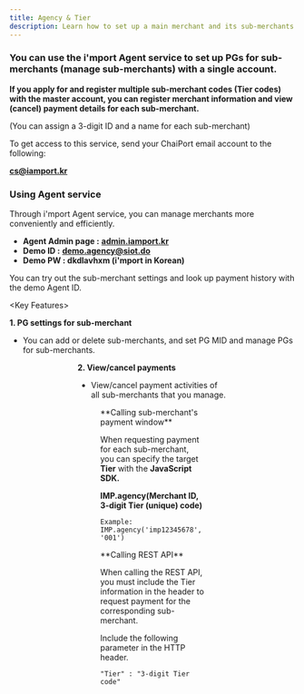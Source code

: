 ```yaml
---
title: Agency & Tier
description: Learn how to set up a main merchant and its sub-merchants.
---
```




### You can use the i'mport Agent service to set up PGs for sub-merchants (manage sub-merchants) with a single account.

**If you apply for and register multiple sub-merchant codes (Tier codes) with the master account, you can register merchant information and view (cancel) payment details for each sub-merchant.**

(You can assign a 3-digit ID and a name for each sub-merchant)

<Hint style="info">
To get access to this service, send your ChaiPort email account to the following:

[**cs@iamport.kr**](mailto:cs@iamport.kr)

</Hint>

### Using Agent service

Through i'mport Agent service, you can manage merchants more conveniently and efficiently.

* **Agent Admin page :** [**admin.iamport.kr**](http://admin.iamport.kr/)
* **Demo ID :** [**demo.agency@siot.do**](mailto:demo.agency@siot.do)
* **Demo PW : dkdlavhxm (i'mport in Korean)**

You can try out the sub-merchant settings and look up payment history with the demo Agent ID.

\<Key Features>

**1. PG settings for sub-merchant**

* You can add or delete sub-merchants, and set PG MID and manage PGs for sub-merchants.

<Figure src="/gitbook-assets/en/image (167).png" caption="Sub-merchant PG settings page" />

<Figure src="/gitbook-assets/en/image (31).png" caption="Sub-merchant PG settings page" />

<Figure src="/gitbook-assets/en/image (64).png" caption="Add sub-merchant code window" />

**2. View/cancel payments**

* View/cancel payment activities of all sub-merchants that you manage.

<Figure src="/gitbook-assets/en/image (33).png" caption="Sample view of sub-merchant payment history" />

<Hint style="info">
**Calling sub-merchant's payment window**

When requesting payment for each sub-merchant, you can specify the target **Tier** with the **JavaScript SDK.**

**IMP.agency(Merchant ID, 3-digit Tier (unique) code)**

`Example: IMP.agency('imp12345678', '001')`

</Hint>

<Hint style="info">
**Calling REST API**

When calling the REST API, you must include the Tier information in the header to request payment for the corresponding sub-merchant.

Include the following parameter in the HTTP header.

`"Tier" : "3-digit Tier code"`

</Hint>
